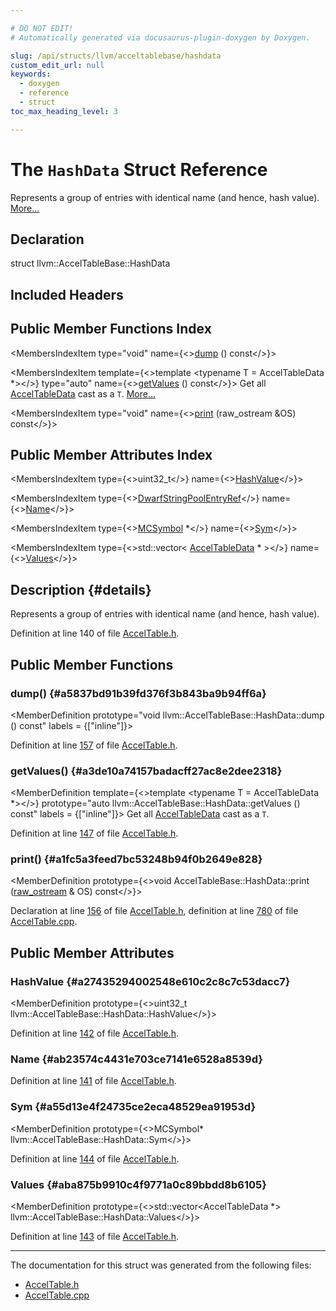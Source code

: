```yaml
---

# DO NOT EDIT!
# Automatically generated via docusaurus-plugin-doxygen by Doxygen.

slug: /api/structs/llvm/acceltablebase/hashdata
custom_edit_url: null
keywords:
  - doxygen
  - reference
  - struct
toc_max_heading_level: 3

---
```





# The `HashData` Struct Reference

<DoxygenPage pluginConfig={pluginConfig}>

Represents a group of entries with identical name (and hence, hash value). <a href="#details">More...</a>

## Declaration

<CodeBlock>struct llvm::AccelTableBase::HashData</CodeBlock>

## Included Headers

<IncludesList>
<IncludesListItem
  filePath="llvm/CodeGen/AccelTable.h"
  permalink="/docs/api/files/include/include/llvm/include/llvm/codegen/acceltable-h"
  isLocal="true" />
</IncludesList>

## Public Member Functions Index

<MembersIndex>

<MembersIndexItem
  type="void"
  name={<><a href="#a5837bd91b39fd376f3b843ba9b94ff6a">dump</a> () const</>}>
</MembersIndexItem>

<MembersIndexItem
  template={<>template &lt;typename T = AccelTableData &#42;&gt;</>}
  type="auto"
  name={<><a href="#a3de10a74157badacff27ac8e2dee2318">getValues</a> () const</>}>
Get all <a href="/docs/api/classes/llvm/acceltabledata">AccelTableData</a> cast as a <code>T</code>. <a href="#a3de10a74157badacff27ac8e2dee2318">More...</a>
</MembersIndexItem>

<MembersIndexItem
  type="void"
  name={<><a href="#a1fc5a3feed7bc53248b94f0b2649e828">print</a> (raw&#95;ostream &amp;OS) const</>}>
</MembersIndexItem>

</MembersIndex>

## Public Member Attributes Index

<MembersIndex>

<MembersIndexItem
  type={<>uint32&#95;t</>}
  name={<><a href="#a27435294002548e610c2c8c7c53dacc7">HashValue</a></>}>
</MembersIndexItem>

<MembersIndexItem
  type={<><a href="/docs/api/classes/llvm/dwarfstringpoolentryref">DwarfStringPoolEntryRef</a></>}
  name={<><a href="#ab23574c4431e703ce7141e6528a8539d">Name</a></>}>
</MembersIndexItem>

<MembersIndexItem
  type={<><a href="/docs/api/classes/llvm/mcsymbol">MCSymbol</a> &#42;</>}
  name={<><a href="#a55d13e4f24735ce2eca48529ea91953d">Sym</a></>}>
</MembersIndexItem>

<MembersIndexItem
  type={<>std::vector&lt; <a href="/docs/api/classes/llvm/acceltabledata">AccelTableData</a> &#42; &gt;</>}
  name={<><a href="#aba875b9910c4f9771a0c89bbdd8b6105">Values</a></>}>
</MembersIndexItem>

</MembersIndex>

## Description {#details}

Represents a group of entries with identical name (and hence, hash value).

Definition at line 140 of file <a href="/docs/api/files/include/include/llvm/include/llvm/codegen/acceltable-h">AccelTable.h</a>.

<SectionDefinition>

## Public Member Functions

### dump() {#a5837bd91b39fd376f3b843ba9b94ff6a}

<MemberDefinition
  prototype="void llvm::AccelTableBase::HashData::dump () const"
  labels = {["inline"]}>

Definition at line <a href="/docs/api/files/include/include/llvm/include/llvm/codegen/acceltable-h/#l00157">157</a> of file <a href="/docs/api/files/include/include/llvm/include/llvm/codegen/acceltable-h">AccelTable.h</a>.
</MemberDefinition>

### getValues() {#a3de10a74157badacff27ac8e2dee2318}

<MemberDefinition
  template={<>template &lt;typename T = AccelTableData &#42;&gt;</>}
  prototype="auto llvm::AccelTableBase::HashData::getValues () const"
  labels = {["inline"]}>
Get all <a href="/docs/api/classes/llvm/acceltabledata">AccelTableData</a> cast as a <code>T</code>.

Definition at line <a href="/docs/api/files/include/include/llvm/include/llvm/codegen/acceltable-h/#l00147">147</a> of file <a href="/docs/api/files/include/include/llvm/include/llvm/codegen/acceltable-h">AccelTable.h</a>.
</MemberDefinition>

### print() {#a1fc5a3feed7bc53248b94f0b2649e828}

<MemberDefinition
  prototype={<>void AccelTableBase::HashData::print (<a href="/docs/api/classes/llvm/raw-ostream">raw&#95;ostream</a> &amp; OS) const</>}>

Declaration at line <a href="/docs/api/files/include/include/llvm/include/llvm/codegen/acceltable-h/#l00156">156</a> of file <a href="/docs/api/files/include/include/llvm/include/llvm/codegen/acceltable-h">AccelTable.h</a>, definition at line <a href="/docs/api/files/lib/lib/codegen/lib/codegen/asmprinter/acceltable-cpp/#l00780">780</a> of file <a href="/docs/api/files/lib/lib/codegen/lib/codegen/asmprinter/acceltable-cpp">AccelTable.cpp</a>.
</MemberDefinition>

</SectionDefinition>

<SectionDefinition>

## Public Member Attributes

### HashValue {#a27435294002548e610c2c8c7c53dacc7}

<MemberDefinition
  prototype={<>uint32&#95;t llvm::AccelTableBase::HashData::HashValue</>}>

Definition at line <a href="/docs/api/files/include/include/llvm/include/llvm/codegen/acceltable-h/#l00142">142</a> of file <a href="/docs/api/files/include/include/llvm/include/llvm/codegen/acceltable-h">AccelTable.h</a>.
</MemberDefinition>

### Name {#ab23574c4431e703ce7141e6528a8539d}

<MemberDefinition
  prototype="DwarfStringPoolEntryRef llvm::AccelTableBase::HashData::Name">

Definition at line <a href="/docs/api/files/include/include/llvm/include/llvm/codegen/acceltable-h/#l00141">141</a> of file <a href="/docs/api/files/include/include/llvm/include/llvm/codegen/acceltable-h">AccelTable.h</a>.
</MemberDefinition>

### Sym {#a55d13e4f24735ce2eca48529ea91953d}

<MemberDefinition
  prototype={<>MCSymbol&#42; llvm::AccelTableBase::HashData::Sym</>}>

Definition at line <a href="/docs/api/files/include/include/llvm/include/llvm/codegen/acceltable-h/#l00144">144</a> of file <a href="/docs/api/files/include/include/llvm/include/llvm/codegen/acceltable-h">AccelTable.h</a>.
</MemberDefinition>

### Values {#aba875b9910c4f9771a0c89bbdd8b6105}

<MemberDefinition
  prototype={<>std::vector&lt;AccelTableData &#42;&gt; llvm::AccelTableBase::HashData::Values</>}>

Definition at line <a href="/docs/api/files/include/include/llvm/include/llvm/codegen/acceltable-h/#l00143">143</a> of file <a href="/docs/api/files/include/include/llvm/include/llvm/codegen/acceltable-h">AccelTable.h</a>.
</MemberDefinition>

</SectionDefinition>

<hr/>

The documentation for this struct was generated from the following files:

<ul>
<li><a href="/docs/api/files/include/include/llvm/include/llvm/codegen/acceltable-h">AccelTable.h</a></li>
<li><a href="/docs/api/files/lib/lib/codegen/lib/codegen/asmprinter/acceltable-cpp">AccelTable.cpp</a></li>
</ul>

</DoxygenPage>
